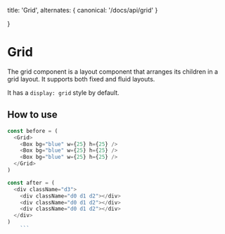   title: 'Grid',
  alternates: {
    canonical: '/docs/api/grid'
  }

}

# Grid

The grid component is a layout component that arranges its children in a grid layout. It supports both fixed and fluid layouts.

It has a `display: grid` style by default.

## How to use

````typescript
const before = (
  <Grid>
    <Box bg="blue" w={25} h={25} />
    <Box bg="blue" w={25} h={25} />
    <Box bg="blue" w={25} h={25} />
  </Grid>
)

const after = (
  <div className="d3">
    <div className="d0 d1 d2"></div>
    <div className="d0 d1 d2"></div>
    <div className="d0 d1 d2"></div>
  </div>
)
    ```
````

